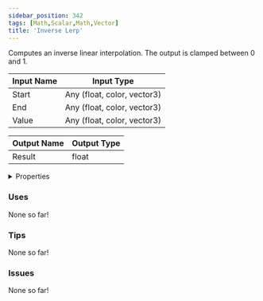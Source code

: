 ```yaml
---
sidebar_position: 342
tags: [Math,Scalar,Math,Vector]
title: 'Inverse Lerp'
---
```


Computes an inverse linear interpolation. The output is clamped between 0 and 1.



<IChip uuid="9d811bd5-2a4a-4368-80ea-635004b6c06b"/>

| Input Name | Input Type |
|-----------|-----------|
| Start | Any (float, color, vector3) |
| End | Any (float, color, vector3) |
| Value | Any (float, color, vector3) |

| Output Name | Output Type |
|-----------|-----------|
| Result | float |


<details>
  <summary>Properties</summary>
  <div>
    <div>
    <table>
      <thead>
        <tr>
          <th>Is beta required?</th>
          <th>No</th>
        </tr>
        <tr>
          <th>Is this chip a trolling risk?</th>
          <th>No</th>
        </tr>
        <tr>
          <th>Is this chip a role assignment risk?</th>
          <th>No</th>
        </tr>
        <tr>
          <th>Chip UUID</th>
          <th>9d811bd5-2a4a-4368-80ea-635004b6c06b</th>
        </tr>
        <tr>
          <th>Room availability</th>
          <th>Available everywhere</th>
        </tr>
      </thead>
    </table>
    </div>
  </div>
</details>

### Uses

None so far!

### Tips

None so far!

### Issues

None so far!